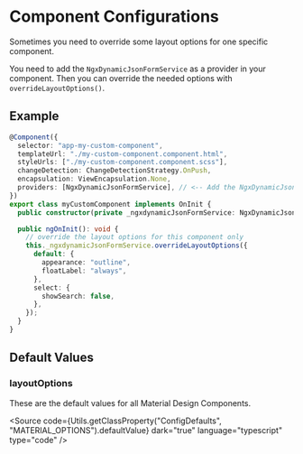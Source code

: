 
<Meta title="Examples and Guides/Component Configurations" />

# Component Configurations

Sometimes you need to override some layout options for one specific component.

You need to add the `NgxDynamicJsonFormService` as a provider in your component. Then you can override the needed options with `overrideLayoutOptions()`.

## Example

```typescript
@Component({
  selector: "app-my-custom-component",
  templateUrl: "./my-custom-component.component.html",
  styleUrls: ["./my-custom-component.component.scss"],
  changeDetection: ChangeDetectionStrategy.OnPush,
  encapsulation: ViewEncapsulation.None,
  providers: [NgxDynamicJsonFormService], // <-- Add the NgxDynamicJsonFormService here
})
export class myCustomComponent implements OnInit {
  public constructor(private _ngxdynamicJsonFormService: NgxDynamicJsonFormService) {}

  public ngOnInit(): void {
    // override the layout options for this component only
    this._ngxdynamicJsonFormService.overrideLayoutOptions({
      default: {
        appearance: "outline",
        floatLabel: "always",
      },
      select: {
        showSearch: false,
      },
    });
  }
}
```

## Default Values

### layoutOptions

These are the default values for all Material Design Components.

<Source
  code={Utils.getClassProperty("ConfigDefaults", "MATERIAL_OPTIONS").defaultValue}
  dark="true"
  language="typescript"
  type="code"
/>
